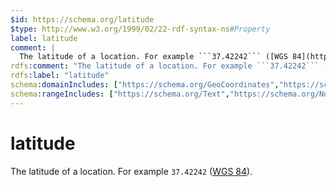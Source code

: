 ```yaml
---
$id: https://schema.org/latitude
$type: http://www.w3.org/1999/02/22-rdf-syntax-ns#Property
label: latitude
comment: |
  The latitude of a location. For example ```37.42242``` ([WGS 84](https://en.wikipedia.org/wiki/World_Geodetic_System)).
rdfs:comment: "The latitude of a location. For example ```37.42242``` ([WGS 84](https://en.wikipedia.org/wiki/World_Geodetic_System))."
rdfs:label: "latitude"
schema:domainIncludes: ["https://schema.org/GeoCoordinates","https://schema.org/Place"]
schema:rangeIncludes: ["https://schema.org/Text","https://schema.org/Number"]
---
```


# latitude

The latitude of a location. For example ```37.42242``` ([WGS 84](https://en.wikipedia.org/wiki/World_Geodetic_System)).

